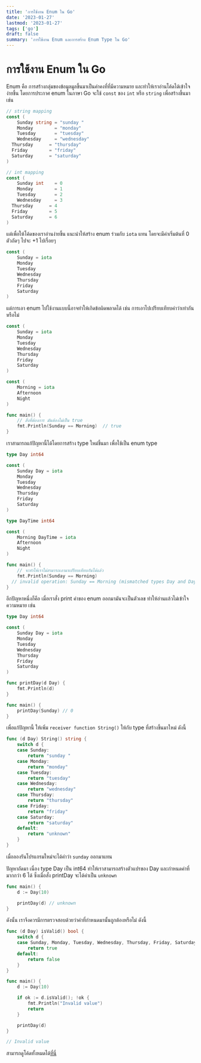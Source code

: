 ```yaml
---
title: 'การใช้งาน Enum ใน Go'
date: '2023-01-27'
lastmod: '2023-01-27'
tags: ['go']
draft: false
summary: 'การใช้งาน Enum และการสร้าง Enum Type ใน Go'
---
```


# การใช้งาน Enum ใน Go

Enum คือ การสร้างกลุ่มของข้อมูลมูลขึ้นมาเป็นค่าคงที่ที่มีความหมาย และทำให้เราอ่านโค้ดได้เข้าใจง่ายขึ้น โดยการประกาศ enum ในภาษา Go จะใช้ `const` ของ `int` หรือ `string` เพื่อสร้างขึ้นมา เช่น

```go
// string mapping
const (
	Sunday string = "sunday "
	Monday        = "monday"
	Tuesday       = "tuesday"
	Wednesday     = "wednesday"
  Thursday      = "thursday"
  Friday        = "friday"
  Saturday      = "saturday"
)

// int mapping
const (
	Sunday int    = 0
	Monday        = 1
	Tuesday       = 2
	Wednesday     = 3
  Thursday      = 4
  Friday        = 5
  Saturday      = 6
)
```

แต่เพื่อให้โค้ดของเราอ่านง่ายขึ้น แนะนำให้สร้าง enum ร่วมกับ `iota` แทน โดยจะมีค่าเริ่มต้นที่ 0 ตัวถัดๆ ไปจะ +1 ไปเรื่อยๆ

```go
const (
	Sunday = iota
	Monday
	Tuesday
	Wednesday
	Thursday
	Friday
	Saturday
)
```

แต่การเอา enum ไปใช้งานแบบนี้อาจทำให้เกิดข้อผิดพลาดได้ เช่น การเอาไปเปรียบเทียบค่าว่าเท่ากันหรือไม่

```go
const (
	Sunday = iota
	Monday
	Tuesday
	Wednesday
	Thursday
	Friday
	Saturday
)

const (
	Morning = iota
	Afternoon
	Night
)

func main() {
	// สิ่งที่ต้องการ มันต้องไม่เป็น true
	fmt.Println(Sunday == Morning)  // true
}
```

เราสามารถแก้ปัญหานี้ได้โดยการสร้าง type ใหม่ขึ้นมา เพื่อใช้เป็น enum type

```go
type Day int64

const (
	Sunday Day = iota
	Monday
	Tuesday
	Wednesday
	Thursday
	Friday
	Saturday
)

type DayTime int64

const (
	Morning DayTime = iota
	Afternoon
	Night
)

func main() {
	// จะทำให้เราไม่สามารถเอามาเปรียบเทียบกันได้แล้ว
	fmt.Println(Sunday == Morning)
  // invalid operation: Sunday == Morning (mismatched types Day and DayTime)
}
```

อีกปัญหาหนึ่งก็คือ เมื่อเราสั่ง print ค่าของ enum ออกมามันจะเป็นตัวเลข ทำให้อ่านแล้วไม่เข้าใจความหมาย เช่น

```go
type Day int64

const (
	Sunday Day = iota
	Monday
	Tuesday
	Wednesday
	Thursday
	Friday
	Saturday
)

func printDay(d Day) {
	fmt.Println(d)
}

func main() {
	printDay(Sunday) // 0
}
```

เพื่อแก้ปัญหานี้ ให้เพิ่ม `receiver function String()` ให้กับ type ที่สร้างขึ้นมาใหม่ ดังนี้

```go
func (d Day) String() string {
	switch d {
	case Sunday:
		return "sunday "
	case Monday:
		return "monday"
	case Tuesday:
		return "tuesday"
	case Wednesday:
		return "wednesday"
	case Thursday:
		return "thursday"
	case Friday:
		return "friday"
	case Saturday:
		return "saturday"
	default:
		return "unknown"
	}
}
```

เมื่อลองรันโปรแกรมใหม่จะได้คำว่า `sunday` ออกมาแทน

ปัญหาถัดมา เนื่อง type Day เป็น int64 ทำให้เราสามารถสร้างตัวแปรของ Day และกำหนดค่าที่มากกว่า 6 ได้ ซึ่งเมื่อสั่ง printDay จะได้ค่าเป็น `unknown`

```go
func main() {
	d := Day(10)

	printDay(d) // unknown
}
```

ดังนั้น เราจึงควรมีการตรวจสอบด้วยว่าค่าที่กำหนดมานั้นถูกต้องหรือไม่ ดังนี้

```go
func (d Day) isValid() bool {
	switch d {
	case Sunday, Monday, Tuesday, Wednesday, Thursday, Friday, Saturday:
		return true
	default:
		return false
	}
}

func main() {
	d := Day(10)

	if ok := d.isValid(); !ok {
		fmt.Println("Invalid value")
		return
	}

	printDay(d)
}

// Invalid value
```

สามารถดูโค้ดทั้งหมดได้[ที่นี่](https://go.dev/play/p/gEspNPdZ5Z7)
